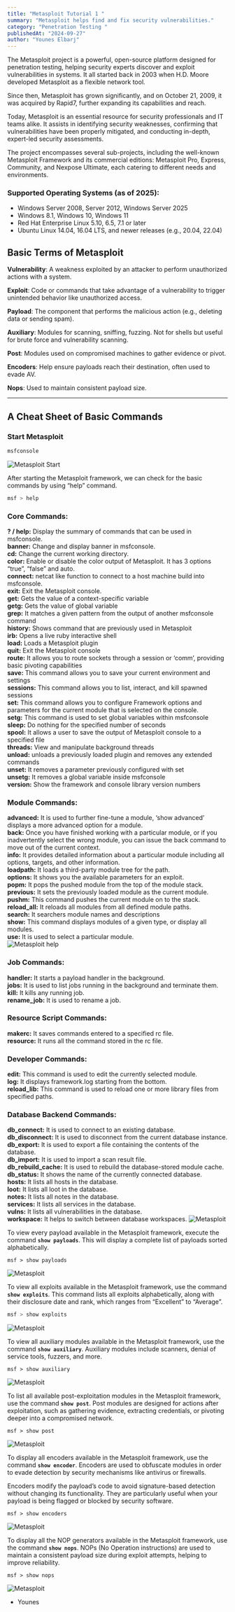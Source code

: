 ```yaml
---
title: "Metasploit Tutorial 1 "
summary: "Metasploit helps find and fix security vulnerabilities." 
category: "Penetration Testing "
publishedAt: "2024-09-27"
author: "Younes Elbarj"
---
```




The Metasploit project is a powerful, open-source platform designed for penetration testing, helping security experts discover and exploit vulnerabilities in systems. It all started back in 2003 when H.D. Moore developed Metasploit as a flexible network tool.

Since then, Metasploit has grown significantly, and on October 21, 2009, it was acquired by Rapid7, further expanding its capabilities and reach.

Today, Metasploit is an essential resource for security professionals and IT teams alike. It assists in identifying security weaknesses, confirming that vulnerabilities have been properly mitigated, and conducting in-depth, expert-led security assessments.

The project encompasses several sub-projects, including the well-known Metasploit Framework and its commercial editions: Metasploit Pro, Express, Community, and Nexpose Ultimate, each catering to different needs and environments.



### Supported Operating Systems (as of 2025):

- Windows Server 2008, Server 2012, Windows Server 2025  
- Windows 8.1, Windows 10, Windows 11  
- Red Hat Enterprise Linux 5.10, 6.5, 7.1 or later  
- Ubuntu Linux 14.04, 16.04 LTS, and newer releases (e.g., 20.04, 22.04)  


## Basic Terms of Metasploit

**Vulnerability**: A weakness exploited by an attacker to perform unauthorized actions with a system.

**Exploit**: Code or commands that take advantage of a vulnerability to trigger unintended behavior like unauthorized access.

**Payload**: The component that performs the malicious action (e.g., deleting data or sending spam).

**Auxiliary**: Modules for scanning, sniffing, fuzzing. Not for shells but useful for brute force and vulnerability scanning.

**Post**: Modules used on compromised machines to gather evidence or pivot.

**Encoders**: Help ensure payloads reach their destination, often used to evade AV.

**Nops**: Used to maintain consistent payload size.

---

## A Cheat Sheet of Basic Commands

### Start Metasploit

```bash
msfconsole
```
![Metasploit Start ](/blog/metasploit/image1.png)

After starting the Metasploit framework, we can check for the basic commands by using “help” command.
```bash 
msf > help
```
### Core Commands:

**? / help:**  Display the summary of commands that can be used in msfconsole.  
**banner:**  Change and display banner in msfconsole.  
**cd:**  Change the current working directory.  
**color:**  Enable or disable the color output of Metasploit. It has 3 options “true”, “false” and auto.  
**connect:**  netcat like function to connect to a host machine build into msfconsole.  
**exit:**  Exit the Metasploit console.  
**get:**  Gets the value of a context-specific variable  
**getg:**  Gets the value of global variable  
**grep:**  It matches a given pattern from the output of another msfconsole command  
**history:**  Shows command that are previously used in Metasploit  
**irb:**  Opens a live ruby interactive shell  
**load:**  Loads a Metasploit plugin  
**quit:**  Exit the Metasploit console  
**route:**  It allows you to route sockets through a session or ‘comm’, providing basic pivoting capabilities  
**save:**  This command allows you to save your current environment and settings  
**sessions:**  This command allows you to list, interact, and kill spawned sessions  
**set:**  This command allows you to configure Framework options and parameters for the current module that is selected on the console.  
**setg:**  This command is used to set global variables within msfconsole  
**sleep:**  Do nothing for the specified number of seconds  
**spool:**  It allows a user to save the output of Metasploit console to a specified file  
**threads:**  View and manipulate background threads  
**unload:**  unloads a previously loaded plugin and removes any extended commands  
**unset:**  It removes a parameter previously configured with set  
**unsetg:**  It removes a global variable inside msfconsole  
**version:**  Show the framework and console library version numbers  

### Module Commands:

**advanced:**  It is used to further fine-tune a module, ‘show advanced’ displays a more advanced option for a module.  
**back:**  Once you have finished working with a particular module, or if you inadvertently select the wrong module, you can issue the back command to move out of the current context.  
**info:**  It provides detailed information about a particular module including all options, targets, and other information.  
**loadpath:**  It loads a third-party module tree for the path.  
**options:**  It shows you the available parameters for an exploit.  
**popm:**  It pops the pushed module from the top of the module stack.  
**previous:**  It sets the previously loaded module as the current module.  
**pushm:**  This command pushes the current module on to the stack.  
**reload_all:**  It reloads all modules from all defined module paths.  
**search:**  It searchers module names and descriptions  
**show:**  This command displays modules of a given type, or display all modules.  
**use:**  It is used to select a particular module.  
![Metasploit help ](/blog/metasploit/image2.png)

### Job Commands:

**handler:**  It starts a payload handler in the background.  
**jobs:**  It is used to list jobs running in the background and terminate them.  
**kill:**  It kills any running job.  
**rename_job:**  It is used to rename a job.  

### Resource Script Commands:

**makerc:**  It saves commands entered to a specified rc file.  
**resource:**  It runs all the command stored in the rc file.  

### Developer Commands:

**edit:**  This command is used to edit the currently selected module.  
**log:**  It displays framework.log starting from the bottom.  
**reload_lib:**  This command is used to reload one or more library files from specified paths.  

### Database Backend Commands:

**db_connect:**  It is used to connect to an existing database.  
**db_disconnect:**  It is used to disconnect from the current database instance.  
**db_export:**  It is used to export a file containing the contents of the database.  
**db_import:**  It is used to import a scan result file.  
**db_rebuild_cache:**  It is used to rebuild the database-stored module cache.  
**db_status:**  It shows the name of the currently connected database.  
**hosts:**  It lists all hosts in the database.  
**loot:**  It lists all loot in the database.  
**notes:**  It lists all notes in the database.  
**services:**  It lists all services in the database.  
**vulns:**  It lists all vulnerabilities in the database.  
**workspace:**  It helps to switch between database workspaces.
![Metasploit  ](/blog/metasploit/image3.png)

To view every payload available in the Metasploit framework, execute the command **`show payloads`**. This will display a complete list of payloads sorted alphabetically.
```
msf > show payloads
```
![Metasploit  ](/blog/metasploit/image4.png)

To view all exploits available in the Metasploit framework, use the command **`show exploits`**. This command lists all exploits alphabetically, along with their disclosure date and rank, which ranges from “Excellent” to “Average”.

```bash 
msf > show exploits

```
![Metasploit  ](/blog/metasploit/image5.png)

To view all auxiliary modules available in the Metasploit framework, use the command **`show auxiliary`**. Auxiliary modules include scanners, denial of service tools, fuzzers, and more.

```plaintext
msf > show auxiliary
```
![Metasploit  ](/blog/metasploit/image6.png)

To list all available post-exploitation modules in the Metasploit framework, use the command **`show post`**. Post modules are designed for actions after exploitation, such as gathering evidence, extracting credentials, or pivoting deeper into a compromised network.

```plaintext
msf > show post
```
![Metasploit  ](/blog/metasploit/image7.png)

To display all encoders available in the Metasploit framework, use the command **`show encoder`**. Encoders are used to obfuscate modules in order to evade detection by security mechanisms like antivirus or firewalls.

Encoders modify the payload’s code to avoid signature-based detection without changing its functionality. They are particularly useful when your payload is being flagged or blocked by security software.

```plaintext
msf > show encoders
```
![Metasploit  ](/blog/metasploit/image8.png)

To display all the NOP generators available in the Metasploit framework, use the command **`show nops`**. NOPs (No Operation instructions) are used to maintain a consistent payload size during exploit attempts, helping to improve reliability.

```plaintext
msf > show nops
```
![Metasploit  ](/blog/metasploit/image9.png)
- Younes





